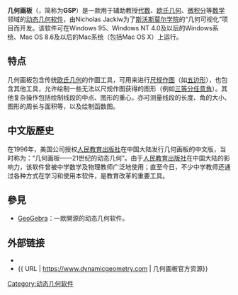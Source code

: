 {{infobox software
| title = 几何画板
| name = the geometer's sketchpad
| logo =
| screenshot = [[Image:几何画板截图.JPG|Image:几何画板截图.JPG]]
| caption = 几何画板4.x：尽管5.0已经译出，很多人仍在使用4.5版本。
| collapsible =
| author =
| developer = Key Curriculum
| released = <!-- {{start date|yyyy|mm|dd}} -->
| discontinued =
| latest release version = 5.0.6.5
| latest release date = {{start date and age|2016|6|18}}
| latest preview version =
| latest preview date = <!-- {{start date and age|yyyy|mm|dd}} -->
| programming language =
| operating system = [[Mac_OS_X|Mac OS X]]、[[Windows|Windows]]
| platform =
| size =
| language = {{hlist|[[英文|英文]]|[[中文|中文]]}}
| genre =
| license = 专有软件
| website={{URL|https://www.keycurriculum.com}}
| engine =
}}
'''几何画板'''（{{lang-en|The '''G'''eometer's '''S'''ketch'''p'''ad}}，简称为'''GSP'''）是一款用于辅助教授[[代数|代数]]、[[欧氏几何|欧氏几何]]、[[微积分|微积分]]等[[数学|数学]]领域的[[动态几何软件|动态几何软件]]，由Nicholas Jackiw为了[[斯沃斯莫爾學院|斯沃斯莫尔学院]]的“几何可视化”项目而开发。该软件可在Windows 95、Windows NT 4.0及以后的Windows系统、Mac OS 8.6及以后的Mac系统（包括Mac OS X）上运行。

== 特点 ==
几何画板包含传统[[欧氏几何|欧氏几何]]的作圖工具，可用来进行[[尺规作图|尺规作图]]（如[[五边形|五边形]]），也包含其他工具，允许绘制一些无法以尺规作图获得的图形（例如[[三等分任意角|三等分任意角]]）。其他复杂操作包括绘制线段的中点、图形的重心，亦可测量线段的长度、角的大小、图形的周长与面积等，以及绘制函数图。

== 中文版歷史 ==
在1996年，美国{{le|Key Curriculum Press}}公司授权[[人民教育出版社|人民教育出版社]]在中国大陆发行几何画板的中文版，当时称为：“几何画板——21世纪的动态几何”。由于[[人民教育出版社|人民教育出版社]]在中国大陆的影响力，该软件曾被中学数学及物理教师广泛地使用；直至今日，不少中学教师还通过各种方式在学习和使用本软件，是教育改革的重要工具。

== 參見 ==
*[[GeoGebra|GeoGebra]]：一款開源的动态几何软件。

==外部链接==
*{{official|https://www.keycurriculum.com}}
*{{ URL | https://www.dynamicgeometry.com | 几何画板官方资源}}
[[Category:动态几何软件|Category:动态几何软件]]